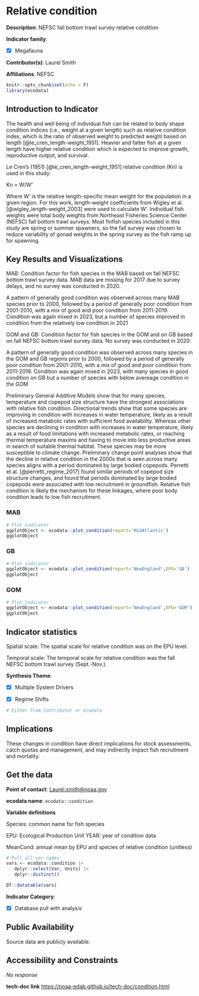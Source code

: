 # Relative condition

**Description**: NEFSC fall bottom trawl survey relative condition

**Indicator family**: 

- [X] Megafauna


**Contributor(s)**: Laurel Smith

**Affiliations**: NEFSC

```{r echo=FALSE}
knitr::opts_chunk$set(echo = F)
library(ecodata)
```
## Introduction to Indicator
The health and well being of individual fish can be related to body shape condition indices (i.e., weight at a given length) such as relative condition index, which is the ratio of observed weight to predicted weight based on length [@le_cren_length-weight_1951]. Heavier and fatter fish at a given length have higher relative condition which is expected to improve growth, reproductive output, and survival.

Le Cren’s (1951) [@le_cren_length-weight_1951] relative condition (Kn) is used in this study:

Kn = W/W’

Where W’ is the relative length-specific mean weight for the population in a given region. For this work, length-weight coefficients from Wigley et al. [@wigley_length-weight_2003] were used to calculate W’. Individual fish weights were total body weights from Northeast Fisheries Science Center (NEFSC) fall bottom trawl surveys. Most finfish species included in this study are spring or summer spawners, so the fall survey was chosen to reduce variability of gonad weights in the spring survey as the fish ramp up for spawning.

## Key Results and Visualizations
MAB: Condition factor for fish species in the MAB based on fall NEFSC bottom trawl survey data. MAB data are missing for 2017 due to survey delays, and no survey was conducted in 2020.

A pattern of generally good condition was observed across many MAB species prior to 2000, followed by a period of generally poor condition from 2001-2010, with a mix of good and poor condition from 2011-2019. Condition was again mixed in 2023, but a number of species improved in condition from the relatively low condition in 2021 

GOM and GB: Condition factor for fish species in the GOM and on GB based on fall NEFSC bottom trawl survey data. No survey was conducted in 2020.

A pattern of generally good condition was observed across many species in the GOM and GB regions prior to 2000, followed by a period of generally poor condition from 2001-2010, with a mix of good and poor condition from 2011-2019. Condition was again mixed in 2023, with many species in good condition on GB but a number of species with below avereage condition in the GOM

Preliminary General Additive Models show that for many species, temperature and copepod size structure have the strongest associations with relative fish condition. Directional trends show that some species are improving in condition with increases in water temperature, likely as a result of increased metabolic rates with sufficient food availability. Whereas other species are declining in condition with increases in water temperature, likely as a result of food limitations with increased metabolic rates, or reaching thermal temperature maxims and having to move into less productive areas in search of suitable thermal habitat. These species may be more susceptible to climate change. Preliminary change point analyses show that the decline in relative condition in the 2000s that is seen across many species aligns with a period dominated by large bodied copepods. Perretti et al. [@perretti_regime_2017] found similar periods of copepod size structure changes, and found that periods dominated by large bodied copepods were associated with low recruitment in groundfish. Relative fish condition is likely the mechanism for these linkages, where poor body condition leads to low fish recruitment.

### MAB

```{r plot_conditionMAB}
# Plot indicator
ggplotObject <- ecodata::plot_condition(report='MidAtlantic')
ggplotObject
```

### GB

```{r plot_conditionNEGB}
# Plot indicator
ggplotObject <- ecodata::plot_condition(report='NewEngland',EPU='GB')
ggplotObject
```

### GOM

```{r plot_conditionNEGOM}
# Plot indicator
ggplotObject <- ecodata::plot_condition(report='NewEngland',EPU='GOM')
ggplotObject
```


## Indicator statistics 
Spatial scale: The spatial scale for relative condition was on the EPU level.

Temporal scale: The temporal scale for relative condition was the fall NEFSC bottom trawl survey (Sept.-Nov.).

**Synthesis Theme**:

- [X] Multiple System Drivers
- [X] Regime Shifts


```{r autostats_condition}
# Either from Contributor or ecodata
```

## Implications
These changes in condition have direct implications for stock assessments, catch quotas and management, and may indirectly impact fish recruitment and mortality.

## Get the data

**Point of contact**: [Laurel.smith@noaa.gov](mailto:Laurel.smith@noaa.gov){.email}

**ecodata name**: `ecodata::condition`

**Variable definitions**

Species: common name for fish species  EPU: Ecological Production Unit YEAR: year of condition data 
MeanCond: annual mean by EPU and species of relative condition (unitless)

```{r vars_condition}
# Pull all var names
vars <- ecodata::condition |>
   dplyr::select(Var, Units) |>
   dplyr::distinct()

DT::datatable(vars)
```
**Indicator Category**:

- [X] Database pull with analysis


## Public Availability

Source data are publicly available.

## Accessibility and Constraints

_No response_

**tech-doc link**
<https://noaa-edab.github.io/tech-doc/condition.html>

